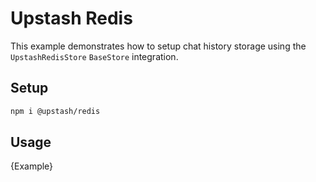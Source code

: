# Upstash Redis

This example demonstrates how to setup chat history storage using the `UpstashRedisStore` `BaseStore` integration.

## Setup

```bash npm2yarn
npm i @upstash/redis
```

## Usage


<CodeBlock language="typescript">{Example}</CodeBlock>
